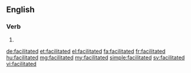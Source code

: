 ==English==

===Verb===
{{head|en}}

# {{en-past of|facilitate}}

[[de:facilitated]]
[[et:facilitated]]
[[el:facilitated]]
[[fa:facilitated]]
[[fr:facilitated]]
[[hu:facilitated]]
[[mg:facilitated]]
[[my:facilitated]]
[[simple:facilitated]]
[[sv:facilitated]]
[[vi:facilitated]]
